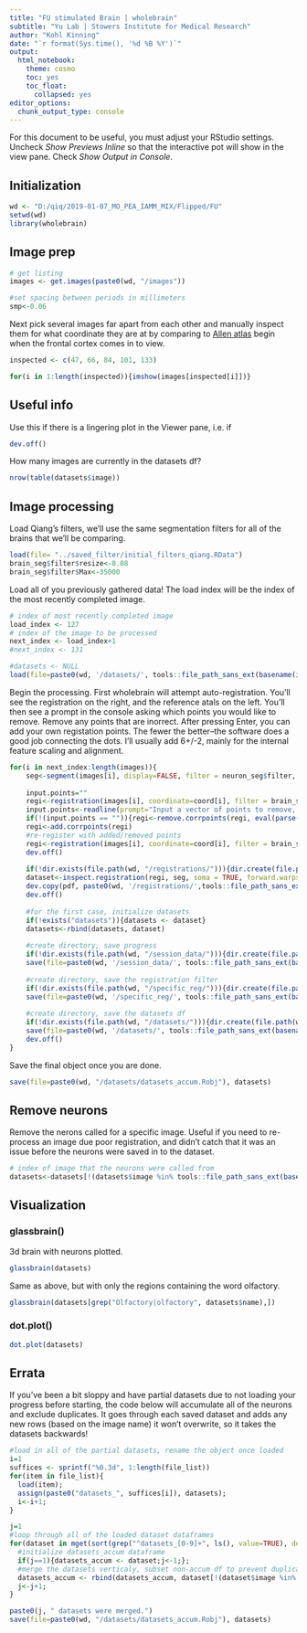 ```yaml
---
title: "FU stimulated Brain | wholebrain"
subtitle: "Yu Lab | Stowers Institute for Medical Research"
author: "Kohl Kinning"
date: "`r format(Sys.time(), '%d %B %Y')`"
output:
  html_notebook:
    theme: cosmo
    toc: yes
    toc_float:
      collapsed: yes
editor_options: 
  chunk_output_type: console
---
```


For this document to be useful, you must adjust your RStudio settings. Uncheck *Show Previews Inline* so that the interactive pot will show in the view pane. Check *Show Output in Console*.

## Initialization

```r
wd <- "D:/qiq/2019-01-07_MO_PEA_IAMM_MIX/Flipped/FU"
setwd(wd)
library(wholebrain)
```

## Image prep

```r
# get listing
images <- get.images(paste0(wd, "/images"))
```

```r
#set spacing between periods in millimeters
smp<-0.06
```

Next pick several images far apart from each other and manually inspect them for what coordinate they are at by comparing to [Allen atlas](http:/mouse.brain-map.org/experiment/siv/?imageId=102162070) begin when the frontal cortex comes in to view.

```r
inspected <- c(47, 66, 84, 101, 133)

for(i in 1:length(inspected)){imshow(images[inspected[i]])}
```

## Useful info

Use this if there is a lingering plot in the Viewer pane, i.e. if 

```r
dev.off()
```

How many images are currently in the datasets df?

```r
nrow(table(datasets$image))
```


## Image processing

Load Qiang's filters, we'll use the same segmentation filters for all of the brains that we'll be comparing.

```r
load(file= "../saved_filter/initial_filters_qiang.RData")
brain_seg$filter$resize<-0.08
brain_seg$filter$Max<-35000
```

Load all of you previously gathered data! The load index will be the index of the most recently completed image.

```r
# index of most recently completed image
load_index <- 127
# index of the image to be processed
next_index <- load_index+1
#next_index <- 131

#datasets <- NULL
load(file=paste0(wd, '/datasets/', tools::file_path_sans_ext(basename(images[load_index])), 'accum_dataset.RData'))
```

Begin the processing. First wholebrain will attempt auto-registration. You'll see the registration on the right, and the  reference atals on the left. You'll then see a prompt in the console asking which points you would like to remove. Remove any points that are inorrect. After pressing Enter, you can add your own registation points. The fewer the better--the software does a good job connecting the dots. I'll usually add 6+/-2, mainly for the internal feature scaling and alignment.

```r
for(i in next_index:length(images)){
    seg<-segment(images[i], display=FALSE, filter = neuron_seg$filter, channel=2)
    
    input.points=""
    regi<-registration(images[i], coordinate=coord[i], filter = brain_seg$filter, display=TRUE, channel=0, batch.mode = TRUE)
    input.points<-readline(prompt="Input a vector of points to remove, enter if OK: ")
    if(!(input.points == "")){regi<-remove.corrpoints(regi, eval(parse(text=input.points)))}
    regi<-add.corrpoints(regi)
    #re-register with added/removed points
    regi<-registration(images[i], coordinate=coord[i], filter = brain_seg$filter, display=TRUE, channel=0, correspondance=regi)
    dev.off()
    
    if(!dir.exists(file.path(wd, "/registrations/"))){dir.create(file.path(wd, "/registrations/"), showWarnings = FALSE)}
    dataset<-inspect.registration(regi, seg, soma = TRUE, forward.warps = TRUE, batch.mode = TRUE)
    dev.copy(pdf, paste0(wd, '/registrations/',tools::file_path_sans_ext(basename(images[i])), 'registrations', '.pdf'), width=18, height=8)
    dev.off()
    
    #for the first case, initialize datasets
    if(!exists("datasets")){datasets <- dataset}
    datasets<-rbind(datasets, dataset)
    
    #create directory, save progress
    if(!dir.exists(file.path(wd, "/session_data/"))){dir.create(file.path(wd, "/session_data/"), showWarnings = FALSE)}
    save(file=paste0(wd, '/session_data/', tools::file_path_sans_ext(basename(images[i])),'session_data', '.RData'), seg, regi, dataset)
    
    #create directory, save the registration filter
    if(!dir.exists(file.path(wd, "/specific_reg/"))){dir.create(file.path(wd, "/specific_reg/"), showWarnings = FALSE)}
    save(file=paste0(wd, '/specific_reg/', tools::file_path_sans_ext(basename(images[i])), '_registration_info.RData'), regi)
    
    #create directory, save the datasets df
    if(!dir.exists(file.path(wd, "/datasets/"))){dir.create(file.path(wd, "/datasets/"), showWarnings = FALSE)}
    save(file=paste0(wd, '/datasets/', tools::file_path_sans_ext(basename(images[i])), 'accum_dataset.RData'), datasets)
    dev.off()
}
```

Save the final object once you are done.

```r
save(file=paste0(wd, "/datasets/datasets_accum.Robj"), datasets)
```


## Remove neurons

Remove the nerons called for a specific image. Useful if you need to re-process an image due poor registration, and didn't catch that it was an issue before the neurons were saved in to the dataset.

```r
# index of image that the neurons were called from
datasets<-datasets[!(datasets$image %in% tools::file_path_sans_ext(basename(images[131]))), ]
```


## Visualization

### glassbrain()

3d brain with neurons plotted.

```r
glassbrain(datasets)
```

Same as above, but with only the regions containing the word olfactory.

```r
glassbrain(datasets[grep("Olfactory|olfactory", datasets$name),])
```

### dot.plot()

```r
dot.plot(datasets)
```


## Errata

If you've been a bit sloppy and have partial datasets due to not loading your progress before starting, the code below will accumulate all of the neurons and exclude duplicates. It goes through each saved dataset and adds any new rows (based on the image name) it won't overwrite, so it takes the datasets backwards!

```r
#load in all of the partial datasets, rename the object once loaded
i=1
suffices <- sprintf("%0.3d", 1:length(file_list))
for(item in file_list){
  load(item);
  assign(paste0("datasets_", suffices[i]), datasets);
  i<-i+1;
}

j=1
#loop through all of the loaded dataset dataframes
for(dataset in mget(sort(grep("^datasets_[0-9]+", ls(), value=TRUE), decreasing=TRUE))){
  #initialize datasets_accum dataframe
  if(j==1){datasets_accum <- dataset;j<-1;};
  #merge the datasets verticaly, subset non-accum df to prevent duplicates
  datasets_accum <- rbind(datasets_accum, dataset[!(dataset$image %in% datasets_accum$image),]);
  j<-j+1;
}

paste0(j, " datasets were merged.")
save(file=paste0(wd, "/datasets/datasets_accum.Robj"), datasets)
```




